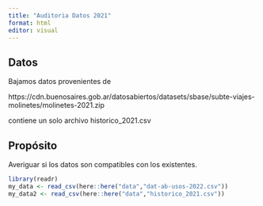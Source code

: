 ```yaml
---
title: "Auditoria Datos 2021"
format: html
editor: visual
---
```


## Datos

Bajamos datos provenientes de

https://cdn.buenosaires.gob.ar/datosabiertos/datasets/sbase/subte-viajes-molinetes/molinetes-2021.zip

contiene un solo archivo historico_2021.csv

## Propósito

Averiguar si los datos son compatibles con los existentes.

```r
library(readr)
my_data <- read_csv(here::here("data","dat-ab-usos-2022.csv"))
my_data2 <- read_csv(here::here("data","historico_2021.csv"))
```
